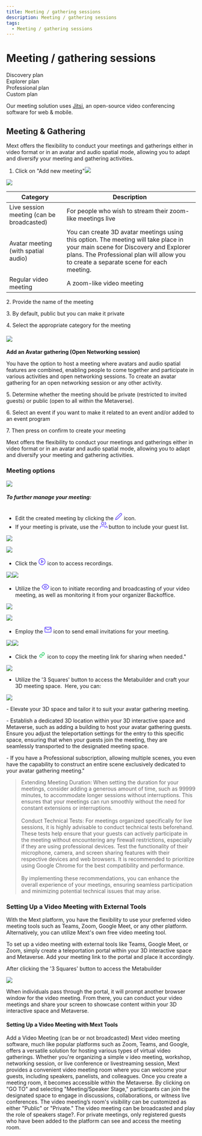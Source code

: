 ```yaml
---
title: Meeting / gathering sessions
description: Meeting / gathering sessions
tags:
  - Meeting / gathering sessions
---
```


# Meeting / gathering sessions

<div class="flex-row">
  <div class="plan">Discovery plan</div>
  <div class="plan">Explorer plan</div>
  <div class="plan">Professional plan</div>
  <div class="plan">Custom plan</div>
</div>

Our meeting solution uses [Jitsi](https://meet.jit.si/), an open-source video conferencing software for web & mobile.

## Meeting & Gathering

Mext offers the flexibility to conduct your meetings and gatherings either in video format or in an avatar and audio
spatial mode, allowing you to adapt and diversify your meeting and gathering activities.

1. Click on "Add new meeting"![](/img/Marvaimages/Documentationmeting.jpg)

![](</img/Marvaimages/documentationj(1).jpg>)

| Category                                  | Description                                                                                                                                                                                                             |
| ----------------------------------------- | ----------------------------------------------------------------------------------------------------------------------------------------------------------------------------------------------------------------------- |
| Live session meeting (can be broadcasted) | For people who wish to stream their zoom-like meetings live                                                                                                                                                             |
| Avatar meeting (with spatial audio)       | You can create 3D avatar meetings using this option. The meeting will take place in your main scene for Discovery and Explorer plans. The Professional plan will allow you to create a separate scene for each meeting. |
| Regular video meeting                     | A zoom-like video meeting                                                                                                                                                                                               |

2\. Provide the name of the meeting

3\. By default, public but you can make it private

4\. Select the appropriate category for the meeting

#### ![](/img/Marvaimages/Documentationk.jpg)

**Add an Avatar gathering (Open Networking session)**

You have the option to host a meeting where avatars and audio spatial features are combined, enabling people to come together and participate in various activities and open networking sessions. To create an avatar gathering for an open networking session or any other activity.

5. Determine whether the meeting should be private (restricted to invited guests) or public (open to all within the Metaverse).

6\. Select an event if you want to make it related to an event and/or added to an event program

7\. Then press on confirm to create your meeting

Mext offers the flexibility to conduct your meetings and gatherings either in video format or in an avatar and audio spatial mode, allowing you to adapt and diversify your meeting and gathering activities.

### Meeting options

![](/img/Marvaimages/Documentationu.jpg)

###### **To further manage your meeting:**

- Edit the created meeting by clicking the <svg stroke="rgb(105 81 255)" fill="none" stroke-width="2" viewBox="0 0 24 24" stroke-linecap="round" stroke-linejoin="round" data-tip="Edit meeting" height="20" width="20" xmlns="http://www.w3.org/2000/svg" currentItem="false"><path d="M17 3a2.828 2.828 0 1 1 4 4L7.5 20.5 2 22l1.5-5.5L17 3z" /></svg> icon.
- If your meeting is private, use the <svg stroke="rgb(105 81 255)" fill="none" stroke-width="2" viewBox="0 0 24 24" stroke-linecap="round" stroke-linejoin="round" data-tip="guests	" height="20" width="20" xmlns="http://www.w3.org/2000/svg" currentItem="false"><path d="M17 21v-2a4 4 0 0 0-4-4H5a4 4 0 0 0-4 4v2" /><circle cx="9" cy="7" r="4" /><path d="M23 21v-2a4 4 0 0 0-3-3.87" /><path d="M16 3.13a4 4 0 0 1 0 7.75" /></svg> button to include your guest list.

![](/img/Marvaimages/documentationf.jpg)

![](/img/Marvaimages/Documentationl.jpg)

- Click the <svg stroke="rgb(105 81 255)" fill="none" stroke-width="2" viewBox="0 0 24 24" stroke-linecap="round" stroke-linejoin="round" data-tip="Recordings" height="20" width="20" xmlns="http://www.w3.org/2000/svg" currentItem="false"><circle cx="12" cy="12" r="10" /><polygon points="10 8 16 12 10 16 10 8" /></svg> icon to access recordings.

![](/img/Marvaimages/Documentationm.jpg)![](/img/Marvaimages/Documentationn.jpg)

- Utilize the <svg stroke="rgb(105 81 255)" fill="none" stroke-width="2" viewBox="0 0 24 24" stroke-linecap="round" stroke-linejoin="round" data-tip="Monitor" height="20" width="20" xmlns="http://www.w3.org/2000/svg" currentItem="false"><path d="M1 12s4-8 11-8 11 8 11 8-4 8-11 8-11-8-11-8z" /><circle cx="12" cy="12" r="3" /></svg> icon to initiate recording and broadcasting of your video meeting, as well as monitoring it from your organizer Backoffice.

![](/img/Marvaimages/Documentationo.jpg)

![](/img/Marvaimages/documentationp.jpg)

- Employ the <svg stroke="rgb(105 81 255)" fill="none" stroke-width="2" viewBox="0 0 24 24" stroke-linecap="round" stroke-linejoin="round" data-tip="Send invitation to participants" class="text-indigo-500" height="20" width="20" xmlns="http://www.w3.org/2000/svg" currentItem="false"><path d="M4 4h16c1.1 0 2 .9 2 2v12c0 1.1-.9 2-2 2H4c-1.1 0-2-.9-2-2V6c0-1.1.9-2 2-2z" /><polyline points="22,6 12,13 2,6" /></svg> icon to send email invitations for your meeting.

![](</img/Marvaimages/Documentationp (1).jpg>)![](/img/Marvaimages/Documentationmetinr.jpg)

- Click the <svg stroke="rgb(42 209 103)" fill="rgb(42 209 103)" stroke-width="0" viewBox="0 0 24 24" data-tip="Direct Access Link" class="text-green-500" height="20" width="20" xmlns="http://www.w3.org/2000/svg" currentItem="false"><path d="M8.465 11.293c1.133-1.133 3.109-1.133 4.242 0l.707.707 1.414-1.414-.707-.707c-.943-.944-2.199-1.465-3.535-1.465s-2.592.521-3.535 1.465L4.929 12a5.008 5.008 0 0 0 0 7.071 4.983 4.983 0 0 0 3.535 1.462A4.982 4.982 0 0 0 12 19.071l.707-.707-1.414-1.414-.707.707a3.007 3.007 0 0 1-4.243 0 3.005 3.005 0 0 1 0-4.243l2.122-2.121z" /><path d="m12 4.929-.707.707 1.414 1.414.707-.707a3.007 3.007 0 0 1 4.243 0 3.005 3.005 0 0 1 0 4.243l-2.122 2.121c-1.133 1.133-3.109 1.133-4.242 0L10.586 12l-1.414 1.414.707.707c.943.944 2.199 1.465 3.535 1.465s2.592-.521 3.535-1.465L19.071 12a5.008 5.008 0 0 0 0-7.071 5.006 5.006 0 0 0-7.071 0z" /></svg> icon to copy the meeting link for sharing when needed."

![](/img/Marvaimages/Documentations.jpg)

- Utilize the '3 Squares' button to access the Metabuilder and craft your 3D meeting space.  Here, you can:

![](/img/Marvaimages/Documentationv.jpg)

- Elevate your 3D space and tailor it to suit your avatar gathering meeting.

- Establish a dedicated 3D location within your 3D interactive space and Metaverse, such as adding a building to host your avatar gathering guests. Ensure you adjust the teleportation settings for the entry to this specific space, ensuring that when your guests join the meeting, they are seamlessly transported to the designated meeting space.

- If you have a Professional subscription, allowing multiple scenes, you even have the capability to construct an entire scene exclusively dedicated to your avatar gathering meeting."

> Extending Meeting Duration: When setting the duration for your meetings, consider adding a generous amount of time, such as 99999 minutes, to accommodate longer sessions without interruptions. This ensures that your meetings can run smoothly without the need for constant extensions or interruptions.\
> \
> Conduct Technical Tests: For meetings organized specifically for live sessions, it is highly advisable to conduct technical tests beforehand. These tests help ensure that your guests can actively participate in the meeting without encountering any firewall restrictions, especially if they are using professional devices. Test the functionality of their microphone, camera, and screen sharing features with their respective devices and web browsers. It is recommended to prioritize using Google Chrome for the best compatibility and performance.\
> \
> By implementing these recommendations, you can enhance the overall experience of your meetings, ensuring seamless participation and minimizing potential technical issues that may arise.

### Setting Up a Video Meeting with External Tools

With the Mext platform, you have the flexibility to use your preferred video meeting tools such as Teams, Zoom, Google Meet, or any other platform. Alternatively, you can utilize Mext's own free video meeting tool.

To set up a video meeting with external tools like Teams, Google Meet, or Zoom, simply create a teleportation portal within your 3D interactive space and Metaverse. Add your meeting link to the portal and place it accordingly.

After clicking the '3 Squares' button to access the Metabuilder

![](/img/documentationw.jpg)

When individuals pass through the portal, it will prompt another browser window for the video meeting. From there, you can conduct your video meetings and share your screen to showcase content within your 3D interactive space and Metaverse.

#### Setting Up a Video Meeting with Mext Tools

Add a Video Meeting (can be or not broadcasted) Mext video meeting software, much like popular platforms such as
Zoom, Teams, and Google, offers a versatile solution for hosting various types of virtual video gatherings. Whether you're organizing a simple v ideo meeting, workshop, networking session, or live conference or livestreaming session, Mext
provides a convenient video meeting room where you can welcome your guests, including speakers, panelists, and colleagues. Once you create a meeting room, it becomes accessible within the Metaverse. By clicking on "GO TO" and selecting "Meeting/Speaker Stage," participants can join the designated space to engage in discussions, collaborations, or witness live conferences. The video meeting’s room's visibility can be customized as either "Public" or "Private." The video meeting can be broadcasted and play the role of speakers stage?. For private meetings, only registered guests who have been added to the platform can see and access the meeting room.

